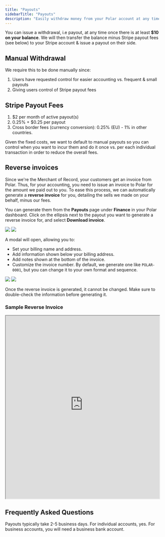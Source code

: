 ```yaml
---
title: "Payouts"
sidebarTitle: "Payouts"
description: "Easily withdraw money from your Polar account at any time"
---
```


You can issue a withdrawal, i.e payout, at any time once there is at least **$10 on your balance**. We will then transfer the balance minus Stripe payout fees (see below) to your Stripe account & issue a payout on their side.

## Manual Withdrawal

We require this to be done manually since:

1. Users have requested control for easier accounting vs. frequent & small payouts
2. Giving users control of Stripe payout fees

## **Stripe Payout Fees**

1. $2 per month of active payout(s)
2. 0.25% + $0.25 per payout
3. Cross border fees (currency conversion): 0.25% (EU) - 1% in other countries.

Given the fixed costs, we want to default to manual payouts so you can control when you want to incur them and do it once vs. per each individual transaction in order to reduce the overall fees.

## Reverse invoices

Since we're the Merchant of Record, your customers get an invoice from Polar. Thus, for your accounting, you need to issue an invoice to Polar for the amount we paid out to you. To ease this process, we can automatically generate a **reverse invoice** for you, detailing the sells we made on your behalf, minus our fees.

You can generate them from the **Payouts** page under **Finance** in your Polar dashboard. Click on the ellipsis next to the payout you want to generate a reverse invoice for, and select **Download invoice**.

<img
  className="block dark:hidden"
  src="/assets/features/finance/payouts/download.light.png"
/>
<img
  className="hidden dark:block"
  src="/assets/features/finance/payouts/download.dark.png"
/>

A modal will open, allowing you to:

- Set your billing name and address.
- Add information shown below your billing address.
- Add notes shown at the bottom of the invoice.
- Customize the invoice number. By default, we generate one like `POLAR-0001`, but you can change it to your own format and sequence.

<img
  className="block dark:hidden"
  src="/assets/features/finance/payouts/generate.light.png"
/>
<img
  className="hidden dark:block"
  src="/assets/features/finance/payouts/generate.dark.png"
/>

<Warning>
  Once the reverse invoice is generated, it cannot be changed. Make sure to
  double-check the information before generating it.
</Warning>

### Sample Reverse Invoice

<iframe
  src="https://polar-public-assets.s3.us-east-2.amazonaws.com/sample-reverse-invoice.pdf"
  width="100%"
  height="600px"
></iframe>

## Frequently Asked Questions

<AccordionGroup>
  <Accordion title="How long do payouts take?">
    Payouts typically take 2-5 business days.
  </Accordion>
  <Accordion title="Can I use my personal bank account to receive payouts?">
    For individual accounts, yes. For business accounts, you will need a business bank account.
  </Accordion>
</AccordionGroup>
